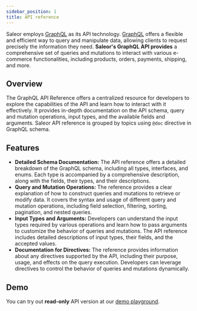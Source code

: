 ```yaml
---
sidebar_position: 1
title: API reference
---
```


Saleor employs [GraphQL](https://graphql.org/) as its API technology. [GraphQL](https://graphql.org/) offers a flexible and efficient way to query and manipulate data, allowing clients to request precisely the information they need. **Saleor's GraphQL API provides** a comprehensive set of queries and mutations to interact with various e-commerce functionalities, including products, orders, payments, shipping, and more.

## Overview

The GraphQL API Reference offers a centralized resource for developers to explore the capabilities of the API and learn how to interact with it effectively. It provides in-depth documentation on the API schema, query and mutation operations, input types, and the available fields and arguments. Saleor API reference is grouped by topics using `@doc` directive in GraphQL schema.

## Features

- **Detailed Schema Documentation:** The API reference offers a detailed breakdown of the GraphQL schema, including all types, interfaces, and enums. Each type is accompanied by a comprehensive description, along with the fields, their types, and their descriptions.
- **Query and Mutation Operations:** The reference provides a clear explanation of how to construct queries and mutations to retrieve or modify data. It covers the syntax and usage of different query and mutation operations, including field selection, filtering, sorting, pagination, and nested queries.
- **Input Types and Arguments:** Developers can understand the input types required by various operations and learn how to pass arguments to customize the behavior of queries and mutations. The API reference includes detailed descriptions of input types, their fields, and the accepted values.
- **Documentation for Directives:** The reference provides information about any directives supported by the API, including their purpose, usage, and effects on the query execution. Developers can leverage directives to control the behavior of queries and mutations dynamically.

## Demo

You can try out **read-only** API version at our [demo playground](https://demo.saleor.io/graphql/).
